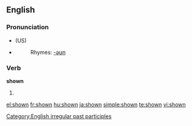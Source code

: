 ==English==

{{rank|mighty|Hart|social|923|shown|escape|Mr|shot}}

===Pronunciation===
*{{IPA|/'ʃown/}} (US)
*{{audio|en-us-shown.ogg|Audio (US)}}
*:Rhymes: [[Rhymes:English:-əʊn|-əʊn]]

===Verb===
'''shown'''
# {{past participle of|[[show]]}}

[[Category:English irregular past participles]]

[[el:shown]]
[[fr:shown]]
[[hu:shown]]
[[ja:shown]]
[[simple:shown]]
[[te:shown]]
[[vi:shown]]
